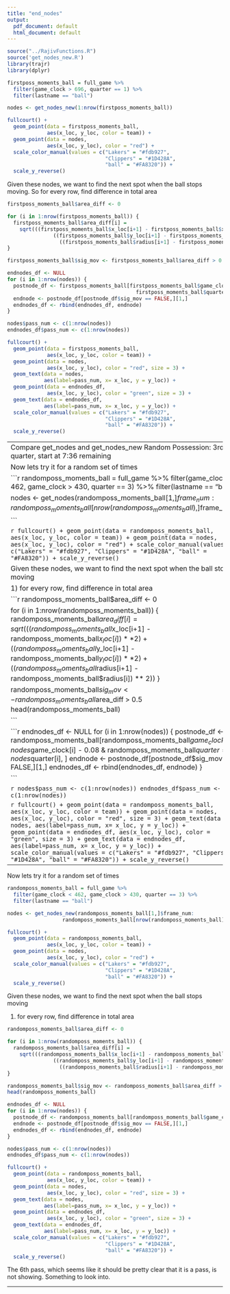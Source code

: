 ```yaml
---
title: "end_nodes"
output:
  pdf_document: default
  html_document: default
---
```



```r
source("../RajivFunctions.R")
source('get_nodes_new.R')
library(trajr)
library(dplyr)
```

```r
firstposs_moments_ball = full_game %>%
  filter(game_clock > 696, quarter == 1) %>%
  filter(lastname == "ball")

nodes <- get_nodes_new(1:nrow(firstposs_moments_ball))

```


```r
fullcourt() +
  geom_point(data = firstposs_moments_ball,
             aes(x_loc, y_loc, color = team)) + 
  geom_point(data = nodes,
             aes(x_loc, y_loc), color = "red") +
  scale_color_manual(values = c("Lakers" = "#fdb927",
                                "Clippers" = "#1D428A",
                                "ball" = "#FA8320")) +
  scale_y_reverse()
```

Given these nodes, we want to find the next spot when the ball stops moving. So for every row, find difference in total area 

```r
firstposs_moments_ball$area_diff <- 0

for (i in 1:nrow(firstposs_moments_ball)) {
  firstposs_moments_ball$area_diff[i] = 
    sqrt(((firstposs_moments_ball$x_loc[i+1] - firstposs_moments_ball$x_loc[i]) ** 2) +
               ((firstposs_moments_ball$y_loc[i+1] - firstposs_moments_ball$y_loc[i]) ** 2) +
                 ((firstposs_moments_ball$radius[i+1] - firstposs_moments_ball$radius[i]) ** 2))
}

firstposs_moments_ball$sig_mov <- firstposs_moments_ball$area_diff > 0.5
```


```r
endnodes_df <- NULL
for (i in 1:nrow(nodes)) {
  postnode_df <- firstposs_moments_ball[firstposs_moments_ball$game_clock < nodes$game_clock[i] - 0.08 &
                                          firstposs_moments_ball$quarter == nodes$quarter[i], ]
  endnode <- postnode_df[postnode_df$sig_mov == FALSE,][1,]
  endnodes_df <- rbind(endnodes_df, endnode)
}

```

```r
nodes$pass_num <- c(1:nrow(nodes))
endnodes_df$pass_num <- c(1:nrow(nodes))
```


```r
fullcourt() +
  geom_point(data = firstposs_moments_ball,
             aes(x_loc, y_loc, color = team)) + 
  geom_point(data = nodes,
             aes(x_loc, y_loc), color = "red", size = 3) +
  geom_text(data = nodes,
            aes(label=pass_num, x= x_loc, y = y_loc)) +
  geom_point(data = endnodes_df,
             aes(x_loc, y_loc), color = "green", size = 3) +
  geom_text(data = endnodes_df,
            aes(label=pass_num, x= x_loc, y = y_loc)) +
  scale_color_manual(values = c("Lakers" = "#fdb927",
                                "Clippers" = "#1D428A",
                                "ball" = "#FA8320")) +
  scale_y_reverse()
```

--------------------------------------------------------------------------------------------------------------
Compare get_nodes and get_nodes_new
Random Possession: 3rd quarter, start at 7:36 remaining


Now lets try it for a random set of times 

```r
randomposs_moments_ball = full_game %>%
  filter(game_clock < 462, game_clock > 430, quarter == 3) %>%
  filter(lastname == "ball")

nodes <- get_nodes(randomposs_moments_ball[1,]$frame_num:
                  randomposs_moments_ball[nrow(randomposs_moments_ball),]$frame_num)

```


```r
fullcourt() +
  geom_point(data = randomposs_moments_ball,
             aes(x_loc, y_loc, color = team)) + 
  geom_point(data = nodes,
             aes(x_loc, y_loc), color = "red") +
  scale_color_manual(values = c("Lakers" = "#fdb927",
                                "Clippers" = "#1D428A",
                                "ball" = "#FA8320")) +
  scale_y_reverse()
```

Given these nodes, we want to find the next spot when the ball stops moving 

1) for every row, find difference in total area 

```r
randomposs_moments_ball$area_diff <- 0

for (i in 1:nrow(randomposs_moments_ball)) {
  randomposs_moments_ball$area_diff[i] = 
    sqrt(((randomposs_moments_ball$x_loc[i+1] - randomposs_moments_ball$x_loc[i]) ** 2) +
               ((randomposs_moments_ball$y_loc[i+1] - randomposs_moments_ball$y_loc[i]) ** 2) +
                 ((randomposs_moments_ball$radius[i+1] - randomposs_moments_ball$radius[i]) ** 2))
}

randomposs_moments_ball$sig_mov <- randomposs_moments_ball$area_diff > 0.5
head(randomposs_moments_ball)

```


```r
endnodes_df <- NULL
for (i in 1:nrow(nodes)) {
  postnode_df <- randomposs_moments_ball[randomposs_moments_ball$game_clock < nodes$game_clock[i] - 0.08 & randomposs_moments_ball$quarter == nodes$quarter[i], ]
  endnode <- postnode_df[postnode_df$sig_mov == FALSE,][1,]
  endnodes_df <- rbind(endnodes_df, endnode)
}

```

```r
nodes$pass_num <- c(1:nrow(nodes))
endnodes_df$pass_num <- c(1:nrow(nodes))
```


```r
fullcourt() +
  geom_point(data = randomposs_moments_ball,
             aes(x_loc, y_loc, color = team)) + 
  geom_point(data = nodes,
             aes(x_loc, y_loc), color = "red", size = 3) +
  geom_text(data = nodes,
            aes(label=pass_num, x= x_loc, y = y_loc)) +
  geom_point(data = endnodes_df,
             aes(x_loc, y_loc), color = "green", size = 3) +
  geom_text(data = endnodes_df,
            aes(label=pass_num, x= x_loc, y = y_loc)) +
  scale_color_manual(values = c("Lakers" = "#fdb927",
                                "Clippers" = "#1D428A",
                                "ball" = "#FA8320")) +
  scale_y_reverse()
```




-----------------------------------------




Now lets try it for a random set of times 

```r
randomposs_moments_ball = full_game %>%
  filter(game_clock < 462, game_clock > 430, quarter == 3) %>%
  filter(lastname == "ball")

nodes <- get_nodes_new(randomposs_moments_ball[1,]$frame_num:
                  randomposs_moments_ball[nrow(randomposs_moments_ball),]$frame_num)

```


```r
fullcourt() +
  geom_point(data = randomposs_moments_ball,
             aes(x_loc, y_loc, color = team)) + 
  geom_point(data = nodes,
             aes(x_loc, y_loc), color = "red") +
  scale_color_manual(values = c("Lakers" = "#fdb927",
                                "Clippers" = "#1D428A",
                                "ball" = "#FA8320")) +
  scale_y_reverse()
```

Given these nodes, we want to find the next spot when the ball stops moving 

1) for every row, find difference in total area 

```r
randomposs_moments_ball$area_diff <- 0

for (i in 1:nrow(randomposs_moments_ball)) {
  randomposs_moments_ball$area_diff[i] = 
    sqrt(((randomposs_moments_ball$x_loc[i+1] - randomposs_moments_ball$x_loc[i]) ** 2) +
               ((randomposs_moments_ball$y_loc[i+1] - randomposs_moments_ball$y_loc[i]) ** 2) +
                 ((randomposs_moments_ball$radius[i+1] - randomposs_moments_ball$radius[i]) ** 2))
}

randomposs_moments_ball$sig_mov <- randomposs_moments_ball$area_diff > 0.5
head(randomposs_moments_ball)

```


```r
endnodes_df <- NULL
for (i in 1:nrow(nodes)) {
  postnode_df <- randomposs_moments_ball[randomposs_moments_ball$game_clock < nodes$game_clock[i] - 0.08 & randomposs_moments_ball$quarter == nodes$quarter[i], ]
  endnode <- postnode_df[postnode_df$sig_mov == FALSE,][1,]
  endnodes_df <- rbind(endnodes_df, endnode)
}

```

```r
nodes$pass_num <- c(1:nrow(nodes))
endnodes_df$pass_num <- c(1:nrow(nodes))
```


```r
fullcourt() +
  geom_point(data = randomposs_moments_ball,
             aes(x_loc, y_loc, color = team)) + 
  geom_point(data = nodes,
             aes(x_loc, y_loc), color = "red", size = 3) +
  geom_text(data = nodes,
            aes(label=pass_num, x= x_loc, y = y_loc)) +
  geom_point(data = endnodes_df,
             aes(x_loc, y_loc), color = "green", size = 3) +
  geom_text(data = endnodes_df,
            aes(label=pass_num, x= x_loc, y = y_loc)) +
  scale_color_manual(values = c("Lakers" = "#fdb927",
                                "Clippers" = "#1D428A",
                                "ball" = "#FA8320")) +
  scale_y_reverse()
```

The 6th pass, which seems like it should be pretty clear that it is a pass, is not showing. Something to look into.


-----------------------------------------

